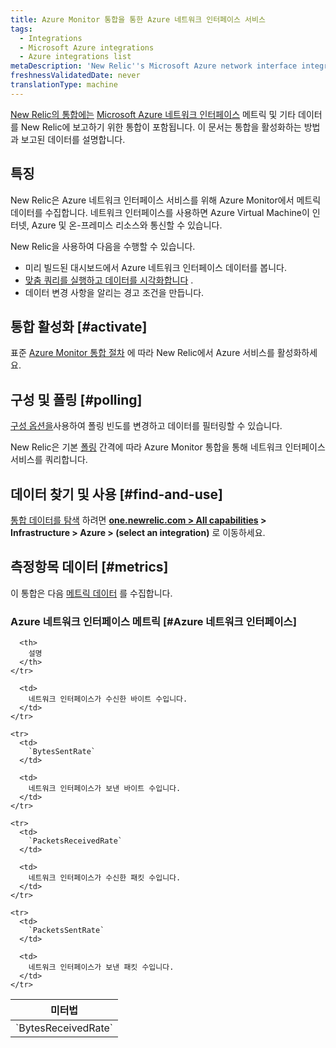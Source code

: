 ```yaml
---
title: Azure Monitor 통합을 통한 Azure 네트워크 인터페이스 서비스
tags:
  - Integrations
  - Microsoft Azure integrations
  - Azure integrations list
metaDescription: 'New Relic''s Microsoft Azure network interface integration: what data it reports and how to enable it.'
freshnessValidatedDate: never
translationType: machine
---
```


[New Relic의 통합에는](/docs/infrastructure/integrations-getting-started/getting-started/introduction-infrastructure-integrations) [Microsoft Azure 네트워크 인터페이스](https://learn.microsoft.com/en-us/azure/virtual-network/virtual-network-network-interface) 메트릭 및 기타 데이터를 New Relic에 보고하기 위한 통합이 포함됩니다. 이 문서는 통합을 활성화하는 방법과 보고된 데이터를 설명합니다.

## 특징

New Relic은 Azure 네트워크 인터페이스 서비스를 위해 Azure Monitor에서 메트릭 데이터를 수집합니다. 네트워크 인터페이스를 사용하면 Azure Virtual Machine이 인터넷, Azure 및 온-프레미스 리소스와 통신할 수 있습니다.

New Relic을 사용하여 다음을 수행할 수 있습니다.

* 미리 빌드된 대시보드에서 Azure 네트워크 인터페이스 데이터를 봅니다.
* [맞춤 쿼리를 실행하고 데이터를 시각화합니다](/docs/infrastructure/integrations-getting-started/getting-started/use-integration-data-new-relic-insights) .
* 데이터 변경 사항을 알리는 경고 조건을 만듭니다.

## 통합 활성화 [#activate]

표준 [Azure Monitor 통합 절차](/docs/infrastructure/microsoft-azure-integrations/azure-integrations-list/azure-monitor) 에 따라 New Relic에서 Azure 서비스를 활성화하세요.

## 구성 및 폴링 [#polling]

[구성 옵션을](/docs/infrastructure/microsoft-azure-integrations/azure-integrations-list/azure-monitor/#settings)사용하여 폴링 빈도를 변경하고 데이터를 필터링할 수 있습니다.

New Relic은 기본 [폴링](/docs/infrastructure/microsoft-azure-integrations/azure-integrations-list/azure-monitor/#settings) 간격에 따라 Azure Monitor 통합을 통해 네트워크 인터페이스 서비스를 쿼리합니다.

## 데이터 찾기 및 사용 [#find-and-use]

[통합 데이터를 탐색](/docs/infrastructure/integrations/find-use-infrastructure-integration-data) 하려면 <DNT>**[one.newrelic.com > All capabilities](https://one.newrelic.com/all-capabilities) > Infrastructure > Azure > (select an integration)**</DNT> 로 이동하세요.

## 측정항목 데이터 [#metrics]

이 통합은 다음 [메트릭 데이터](/docs/infrastructure/integrations-getting-started/getting-started/understand-integration-data-data-types#metric) 를 수집합니다.

### Azure 네트워크 인터페이스 메트릭 \[#Azure 네트워크 인터페이스]

<table>
  <thead>
    <tr>
      <th style={{ width: "300px" }}>
        미터법
      </th>

      <th>
        설명
      </th>
    </tr>
  </thead>

  <tbody>
    <tr>
      <td>
        `BytesReceivedRate`
      </td>

      <td>
        네트워크 인터페이스가 수신한 바이트 수입니다.
      </td>
    </tr>

    <tr>
      <td>
        `BytesSentRate`
      </td>

      <td>
        네트워크 인터페이스가 보낸 바이트 수입니다.
      </td>
    </tr>

    <tr>
      <td>
        `PacketsReceivedRate`
      </td>

      <td>
        네트워크 인터페이스가 수신한 패킷 수입니다.
      </td>
    </tr>

    <tr>
      <td>
        `PacketsSentRate`
      </td>

      <td>
        네트워크 인터페이스가 보낸 패킷 수입니다.
      </td>
    </tr>
  </tbody>
</table>